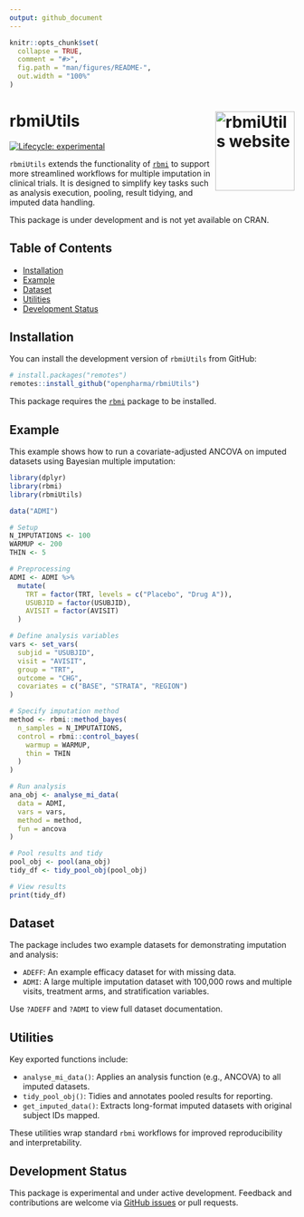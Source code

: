 ```yaml
---
output: github_document
---
```


<!-- README.md is generated from README.Rmd. Please edit that file -->

```r
knitr::opts_chunk$set(
  collapse = TRUE,
  comment = "#>",
  fig.path = "man/figures/README-",
  out.width = "100%"
)
```

# rbmiUtils <a href="https://openpharma.github.io/rbmiUtils/"> <img src="man/figures/rbmiUtils.png" align="right" width="140px" alt="rbmiUtils website" /> </a>



<!-- badges: start -->

[![Lifecycle: experimental](https://img.shields.io/badge/lifecycle-experimental-orange.svg)](https://lifecycle.r-lib.org/articles/stages.html#experimental)

<!-- badges: end -->

`rbmiUtils` extends the functionality of [`rbmi`](https://github.com/insightsengineering/rbmi) to support more streamlined workflows for multiple imputation in clinical trials. It is designed to simplify key tasks such as analysis execution, pooling, result tidying, and imputed data handling.

This package is under development and is not yet available on CRAN.

## Table of Contents

* [Installation](#installation)
* [Example](#example)
* [Dataset](#dataset)
* [Utilities](#utilities)
* [Development Status](#development-status)

## Installation

You can install the development version of `rbmiUtils` from GitHub:

```r
# install.packages("remotes")
remotes::install_github("openpharma/rbmiUtils")
```

This package requires the [`rbmi`](https://github.com/insightsengineering/rbmi) package to be installed.

## Example

This example shows how to run a covariate-adjusted ANCOVA on imputed datasets using Bayesian multiple imputation:

```r
library(dplyr)
library(rbmi)
library(rbmiUtils)

data("ADMI")

# Setup
N_IMPUTATIONS <- 100
WARMUP <- 200
THIN <- 5

# Preprocessing
ADMI <- ADMI %>%
  mutate(
    TRT = factor(TRT, levels = c("Placebo", "Drug A")),
    USUBJID = factor(USUBJID),
    AVISIT = factor(AVISIT)
  )

# Define analysis variables
vars <- set_vars(
  subjid = "USUBJID",
  visit = "AVISIT",
  group = "TRT",
  outcome = "CHG",
  covariates = c("BASE", "STRATA", "REGION")
)

# Specify imputation method
method <- rbmi::method_bayes(
  n_samples = N_IMPUTATIONS,
  control = rbmi::control_bayes(
    warmup = WARMUP,
    thin = THIN
  )
)

# Run analysis
ana_obj <- analyse_mi_data(
  data = ADMI,
  vars = vars,
  method = method,
  fun = ancova
)

# Pool results and tidy
pool_obj <- pool(ana_obj)
tidy_df <- tidy_pool_obj(pool_obj)

# View results
print(tidy_df)
```

## Dataset

The package includes two example datasets for demonstrating imputation and analysis:

* `ADEFF`: An example efficacy dataset for with missing data.
* `ADMI`: A large multiple imputation dataset with 100,000 rows and multiple visits, treatment arms, and stratification variables.

Use `?ADEFF` and `?ADMI` to view full dataset documentation.

## Utilities

Key exported functions include:

* `analyse_mi_data()`: Applies an analysis function (e.g., ANCOVA) to all imputed datasets.
* `tidy_pool_obj()`: Tidies and annotates pooled results for reporting.
* `get_imputed_data()`: Extracts long-format imputed datasets with original subject IDs mapped.

These utilities wrap standard `rbmi` workflows for improved reproducibility and interpretability.

## Development Status

This package is experimental and under active development. Feedback and contributions are welcome via [GitHub issues](https://github.com/openpharma/rbmiUtils/issues) or pull requests.
